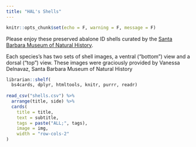 ```yaml
---
title: "HAL's Shells"
---
```


```r
knitr::opts_chunk$set(echo = F, warning = F, message = F)
```

Please enjoy these preserved abalone ID shells curated by the [Santa Barbara Museum of Natural History](https://www.sbnature.org/){target="_blank"}. 

Each species's has two sets of shell images, a ventral ("bottom") view and a dorsal ("top") view. These images were graciously provided by Vanessa Delnavaz, Santa Barbara Museum of Natural History



```r
librarian::shelf(
  bs4cards, dplyr, htmltools, knitr, purrr, readr)
  
read_csv("shells.csv") %>% 
  arrange(title, side) %>% 
  cards(
    title = title,
    text = subtitle, 
    tags = paste("ALL;", tags),
    image = img,
    width = "row-cols-2"
)
```

